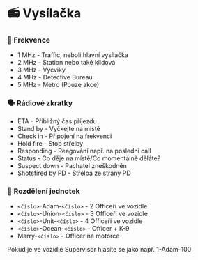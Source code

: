 
# 📻 Vysílačka

### 🔢 Frekvence

- 1 MHz - Traffic, neboli hlavní vysílačka
- 2 MHz - Station nebo také klidová
- 3 MHz - Výcviky
- 4 MHz - Detective Bureau
- 5 MHz - Metro (Pouze akce)

### 🗣️ Rádiové zkratky

- ETA - Přibližný čas příjezdu
- Stand by - Vyčkejte na místě
- Check in - Připojení na frekvenci
- Hold fire - Stop střelby
- Responding - Reagování např. na poslední call
- Status - Co děje na místě/Co momentálně děláte?
- Suspect down - Pachatel zneškodněn
- Shotsfired by PD - Střelba ze strany PD

### 🚓 Rozdělení jednotek

- `<číslo>`-Adam-`<číslo>` - 2 Officeři ve vozidle
- `<číslo>`-Union-`<číslo>` - 3 Officeři ve vozidle
- `<číslo>`-Unit-`<číslo>` - 4 Officeři ve vozidle
- `<číslo>`-Ocean-`<číslo>` - Officer + K-9
- Marry-`<číslo>` - Officer na motorce

<Callout type="info" emoji="ℹ️">
  Pokud je ve vozidle Supervisor hlasíte se jako např. 1-Adam-100
</Callout>
